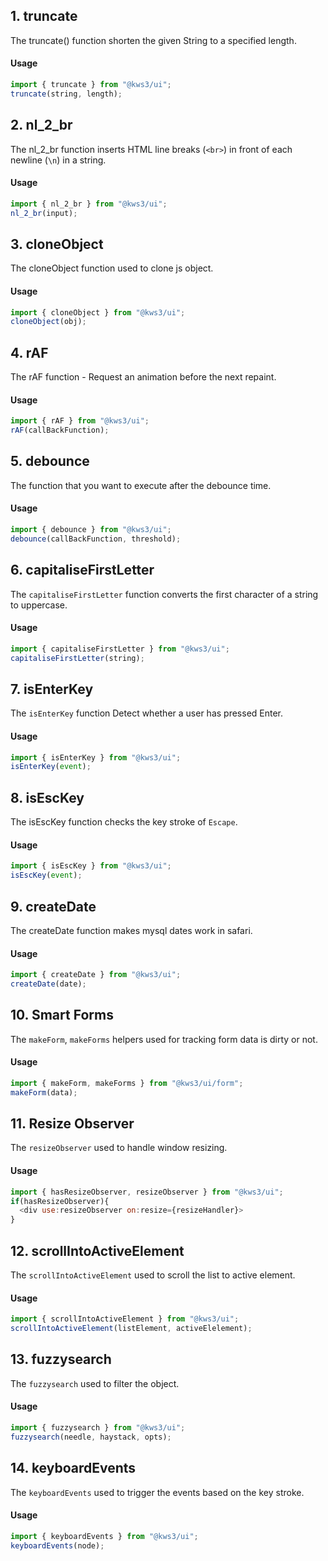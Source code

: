 
<Version />

<Meta title="Utils/1. Overview" />

## 1. truncate

The truncate() function shorten the given String to a specified length.

#### Usage

```js
import { truncate } from "@kws3/ui";
truncate(string, length);
```

## 2. nl_2_br

The nl_2_br function inserts HTML line breaks (`<br>`) in front of each newline (`\n`) in a string.

#### Usage

```js
import { nl_2_br } from "@kws3/ui";
nl_2_br(input);
```

## 3. cloneObject

The cloneObject function used to clone js object.

#### Usage

```js
import { cloneObject } from "@kws3/ui";
cloneObject(obj);
```

## 4. rAF

The rAF function - Request an animation before the next repaint.

#### Usage

```js
import { rAF } from "@kws3/ui";
rAF(callBackFunction);
```

## 5. debounce

The function that you want to execute after the debounce time.

#### Usage

```js
import { debounce } from "@kws3/ui";
debounce(callBackFunction, threshold);
```

## 6. capitaliseFirstLetter

The `capitaliseFirstLetter` function converts the first character of a string to uppercase.

#### Usage

```js
import { capitaliseFirstLetter } from "@kws3/ui";
capitaliseFirstLetter(string);
```

## 7. isEnterKey

The `isEnterKey` function Detect whether a user has pressed Enter.

#### Usage

```js
import { isEnterKey } from "@kws3/ui";
isEnterKey(event);
```

## 8. isEscKey

The isEscKey function checks the key stroke of `Escape`.

#### Usage

```js
import { isEscKey } from "@kws3/ui";
isEscKey(event);
```

## 9. createDate

The createDate function makes mysql dates work in safari.

#### Usage

```js
import { createDate } from "@kws3/ui";
createDate(date);
```

## 10. Smart Forms

The `makeForm`, `makeForms` helpers used for tracking form data is dirty or not.

#### Usage

```js
import { makeForm, makeForms } from "@kws3/ui/form";
makeForm(data);
```

## 11. Resize Observer

The `resizeObserver` used to handle window resizing.

#### Usage

```js
import { hasResizeObserver, resizeObserver } from "@kws3/ui";
if(hasResizeObserver){
  <div use:resizeObserver on:resize={resizeHandler}>
}
```

## 12. scrollIntoActiveElement

The `scrollIntoActiveElement` used to scroll the list to active element.

#### Usage

```js
import { scrollIntoActiveElement } from "@kws3/ui";
scrollIntoActiveElement(listElement, activeElelement);
```

## 13. fuzzysearch

The `fuzzysearch` used to filter the object.

#### Usage

```js
import { fuzzysearch } from "@kws3/ui";
fuzzysearch(needle, haystack, opts);
```

## 14. keyboardEvents

The `keyboardEvents` used to trigger the events based on the key stroke.

#### Usage

```js
import { keyboardEvents } from "@kws3/ui";
keyboardEvents(node);
```
